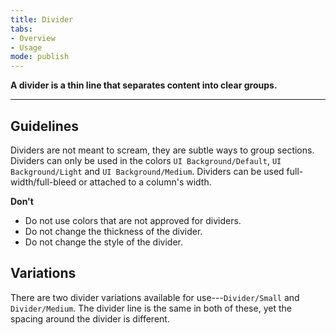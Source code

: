 ```yaml
---
title: Divider
tabs: 
- Overview
- Usage
mode: publish
---
```



**A divider is a thin line that separates content into clear groups.**
<!--One to two sentences as an introduction to the component-->

***

## Guidelines
<!--List how to use it, sizes, widths, grid interactions, color allowances -->
Dividers are not meant to scream, they are subtle ways to group sections. Dividers can only be used in the colors `UI Background/Default`, `UI Background/Light` and `UI Background/Medium`. Dividers can be used full-width/full-bleed or attached to a column's width. 

<Embed url="https://www.figma.com/file/0bGXR2sCwMVSDNyyzu5BXrO5/Desktop-UI?node-id=982%3A5365" />


**Don't** 
<!--Bullet point list if needed -->
* Do not use colors that are not approved for dividers. 
* Do not change the thickness of the divider.
* Do not change the style of the divider. 


## Variations 
<!--One ### heading per frame in Figma, explaining each component in that frame. One 'content' section per variation if needed -->

There are two divider variations available for use---`Divider/Small` and `Divider/Medium`. The divider line is the same in both of these, yet the spacing around the divider is different. 
